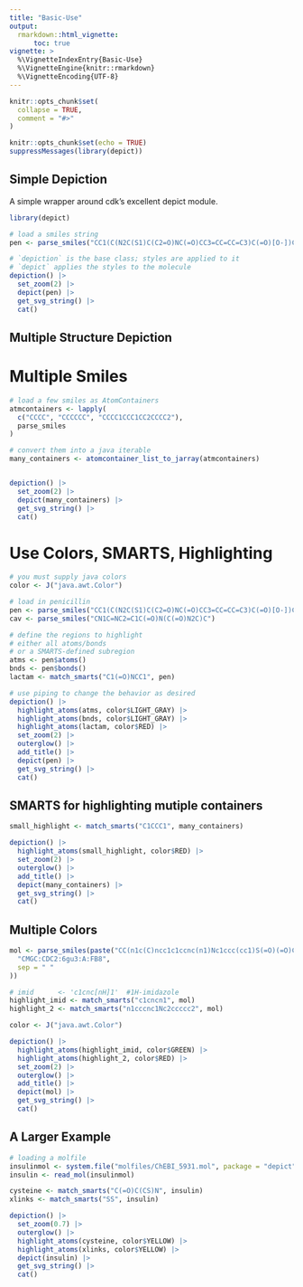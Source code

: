 ```yaml
---
title: "Basic-Use"
output: 
  rmarkdown::html_vignette:
      toc: true
vignette: >
  %\VignetteIndexEntry{Basic-Use}
  %\VignetteEngine{knitr::rmarkdown}
  %\VignetteEncoding{UTF-8}
---
```


```r
knitr::opts_chunk$set(
  collapse = TRUE,
  comment = "#>"
)

knitr::opts_chunk$set(echo = TRUE)
suppressMessages(library(depict))
```


## Simple Depiction

A simple wrapper around cdk's excellent depict module.


```r
library(depict)

# load a smiles string
pen <- parse_smiles("CC1(C(N2C(S1)C(C2=O)NC(=O)CC3=CC=CC=C3)C(=O)[O-])C penicillin")

# `depiction` is the base class; styles are applied to it
# `depict` applies the styles to the molecule
depiction() |>
  set_zoom(2) |>
  depict(pen) |>
  get_svg_string() |>
  cat()
```


## Multiple Structure Depiction

# Multiple Smiles

```r
# load a few smiles as AtomContainers
atmcontainers <- lapply(
  c("CCCC", "CCCCCC", "CCCC1CCC1CC2CCCC2"),
  parse_smiles
)

# convert them into a java iterable
many_containers <- atomcontainer_list_to_jarray(atmcontainers)


depiction() |>
  set_zoom(2) |>
  depict(many_containers) |>
  get_svg_string() |>
  cat()
```



# Use Colors, SMARTS, Highlighting

```r

# you must supply java colors
color <- J("java.awt.Color")

# load in penicillin
pen <- parse_smiles("CC1(C(N2C(S1)C(C2=O)NC(=O)CC3=CC=CC=C3)C(=O)[O-])C penicillin")
cav <- parse_smiles("CN1C=NC2=C1C(=O)N(C(=O)N2C)C")

# define the regions to highlight
# either all atoms/bonds
# or a SMARTS-defined subregion
atms <- pen$atoms()
bnds <- pen$bonds()
lactam <- match_smarts("C1(=O)NCC1", pen)

# use piping to change the behavior as desired
depiction() |>
  highlight_atoms(atms, color$LIGHT_GRAY) |>
  highlight_atoms(bnds, color$LIGHT_GRAY) |>
  highlight_atoms(lactam, color$RED) |>
  set_zoom(2) |>
  outerglow() |>
  add_title() |>
  depict(pen) |>
  get_svg_string() |>
  cat()
```


##  SMARTS for highlighting mutiple containers

```r
small_highlight <- match_smarts("C1CCC1", many_containers)

depiction() |>
  highlight_atoms(small_highlight, color$RED) |>
  set_zoom(2) |>
  outerglow() |>
  add_title() |>
  depict(many_containers) |>
  get_svg_string() |>
  cat()
```

## Multiple Colors

```r
mol <- parse_smiles(paste("CC(n1c(C)ncc1c1ccnc(n1)Nc1ccc(cc1)S(=O)(=O)C)C",
  "CMGC:CDC2:6gu3:A:FB8",
  sep = " "
))

# imid      <- 'c1cnc[nH]1'  #1H-imidazole
highlight_imid <- match_smarts("c1cncn1", mol)
highlight_2 <- match_smarts("n1cccnc1Nc2ccccc2", mol)

color <- J("java.awt.Color")

depiction() |>
  highlight_atoms(highlight_imid, color$GREEN) |>
  highlight_atoms(highlight_2, color$RED) |>
  set_zoom(2) |>
  outerglow() |>
  add_title() |>
  depict(mol) |>
  get_svg_string() |>
  cat()
```

## A Larger Example


```r

# loading a molfile
insulinmol <- system.file("molfiles/ChEBI_5931.mol", package = "depict")
insulin <- read_mol(insulinmol)

cysteine <- match_smarts("C(=O)C(CS)N", insulin)
xlinks <- match_smarts("SS", insulin)

depiction() |>
  set_zoom(0.7) |>
  outerglow() |>
  highlight_atoms(cysteine, color$YELLOW) |>
  highlight_atoms(xlinks, color$YELLOW) |>
  depict(insulin) |>
  get_svg_string() |>
  cat()
```

